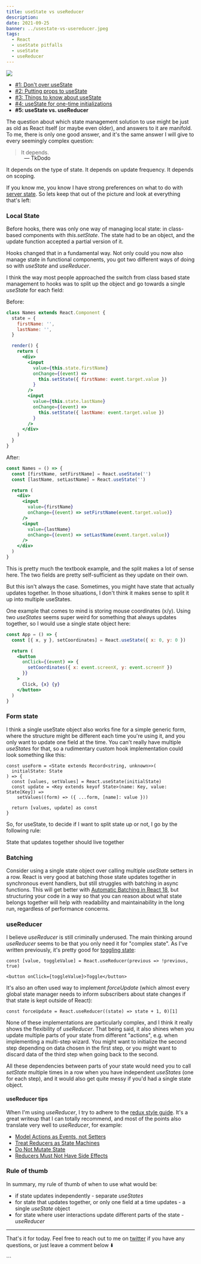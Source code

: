 ```yaml
---
title: useState vs useReducer
description:
date: 2021-09-25
banner: ../usestate-vs-usereducer.jpeg
tags:
  - React
  - useState pitfalls
  - useState
  - useReducer
---
```



<img src="./usestate-vs-usereducer.jpeg" />

<Attribution name="Piret Ilver" url="https://unsplash.com/@saltsup" />

<Divider />

- [#1: Don't over useState](dont-over-use-state)
- [#2: Putting props to useState](putting-props-to-use-state)
- [#3: Things to know about useState](things-to-know-about-use-state)
- [#4: useState for one-time initializations](use-state-for-one-time-initializations)
- <b>#5: useState vs. useReducer</b>

<Divider />

The question about which state management solution to use might be just as old as React itself (or maybe even older), and answers to it are manifold. To me, there is only one good answer, and it's the same answer I will give to every seemingly complex question:

> It depends.

<p style="padding-left: 3rem; margin-top: -1rem">— TkDodo</p>

It depends on the type of state. It depends on update frequency. It depends on scoping.

If you know me, you know I have strong preferences on what to do with [server state](react-query-as-a-state-manager). So lets keep that out of the picture and look at everything that's left:

### Local State

Before hooks, there was only one way of managing local state: in class-based components with _this.setState_. The state had to be an object, and the update function accepted a partial version of it.

Hooks changed that in a fundamental way. Not only could you now also manage state in functional components, you got two different ways of doing so with _useState_ and _useReducer_.

I think the way most people approached the switch from class based state management to hooks was to split up the object and go towards a single _useState_ for each field:

Before:

```jsx
class Names extends React.Component {
  state = {
    firstName: '',
    lastName: '',
  }

  render() {
    return (
      <div>
        <input
          value={this.state.firstName}
          onChange={(event) =>
            this.setState({ firstName: event.target.value })
          }
        />
        <input
          value={this.state.lastName}
          onChange={(event) =>
            this.setState({ lastName: event.target.value })
          }
        />
      </div>
    )
  }
}
```

After:

```jsx
const Names = () => {
  const [firstName, setFirstName] = React.useState('')
  const [lastName, setLastName] = React.useState('')

  return (
    <div>
      <input
        value={firstName}
        onChange={(event) => setFirstName(event.target.value)}
      />
      <input
        value={lastName}
        onChange={(event) => setLastName(event.target.value)}
      />
    </div>
  )
}
```

This is pretty much the textbook example, and the split makes a lot of sense here. The two fields are pretty self-sufficient as they update on their own.

But this isn't always the case. Sometimes, you might have state that actually updates together. In those situations, I don't think it makes sense to split it up into multiple useStates.

One example that comes to mind is storing mouse coordinates (x/y). Using two _useStates_ seems super weird for something that always updates together, so I would use a single state object here:

```jsx
const App = () => {
  const [{ x, y }, setCoordinates] = React.useState({ x: 0, y: 0 })

  return (
    <button
      onClick={(event) => {
        setCoordinates({ x: event.screenX, y: event.screenY })
      }}
    >
      Click, {x} {y}
    </button>
  )
}
```

### Form state

I think a single useState object also works fine for a simple generic form, where the structure might be different each time you're using it, and you only want to update one field at the time. You can't really have multiple _useStates_ for that, so a rudimentary custom hook implementation could look something like this:

```tsx
const useForm = <State extends Record<string, unknown>>(
  initialState: State
) => {
  const [values, setValues] = React.useState(initialState)
  const update = <Key extends keyof State>(name: Key, value: State[Key]) =>
    setValues((form) => ({ ...form, [name]: value }))

  return [values, update] as const
}
```

So, for useState, to decide if I want to split state up or not, I go by the following rule:

<Highlight>State that updates together should live together</Highlight>

### Batching

Consider using a single state object over calling multiple _useState_ setters in a row. React is very good at batching those state updates together in synchronous event handlers, but still struggles with batching in async functions. This will get better with [Automatic Batching in React 18](https://github.com/reactwg/react-18/discussions/21), but structuring your code in a way so that you can reason about what state belongs together will help with readability and maintainability in the long run, regardless of performance concerns.

### useReducer

I believe _useReducer_ is still criminally underused. The main thinking around _useReducer_ seems to be that you only need it for "complex state". As I've written previously, it's pretty good for [toggling state](things-to-know-about-use-state#bonus2-toggling-state-with-usereducer):

```js:title=toggle-with-use-reducer
const [value, toggleValue] = React.useReducer(previous => !previous, true)

<button onClick={toggleValue}>Toggle</button>
```

It's also an often used way to implement _forceUpdate_ (which almost every global state manager needs to inform subscribers about state changes if that state is kept outside of React):

```js:title=force-update-with-use-reducer
const forceUpdate = React.useReducer((state) => state + 1, 0)[1]
```

None of these implementations are particularly complex, and I think it really shows the flexibility of _useReducer_. That being said, it also shines when you update multiple parts of your state from different "actions", e.g. when implementing a multi-step wizard. You might want to initialize the second step depending on data chosen in the first step, or you might want to discard data of the third step when going back to the second.

All these dependencies between parts of your state would need you to call _setState_ multiple times in a row when you have independent _useStates_ (one for each step), and it would also get quite messy if you'd had a single state object.

#### useReducer tips

When I'm using _useReducer_, I try to adhere to the [redux style guide](https://redux.js.org/style-guide/style-guide). It's a great writeup that I can totally recommend, and most of the points also translate very well to _useReducer_, for example:

- [Model Actions as Events, not Setters](https://redux.js.org/style-guide/style-guide#model-actions-as-events-not-setters)
- [Treat Reducers as State Machines](https://redux.js.org/style-guide/style-guide#treat-reducers-as-state-machines)
- [Do Not Mutate State](https://redux.js.org/style-guide/style-guide#do-not-mutate-state)
- [Reducers Must Not Have Side Effects](https://redux.js.org/style-guide/style-guide#reducers-must-not-have-side-effects)

### Rule of thumb

In summary, my rule of thumb of when to use what would be:

- if state updates independently - separate _useStates_
- for state that updates together, or only one field at a time updates - a single _useState_ object
- for state where user interactions update different parts of the state - _useReducer_

---

That's it for today. Feel free to reach out to me on [twitter](https://twitter.com/tkdodo)
if you have any questions, or just leave a comment below ⬇️

<Comments withSeparator={false} />
```
